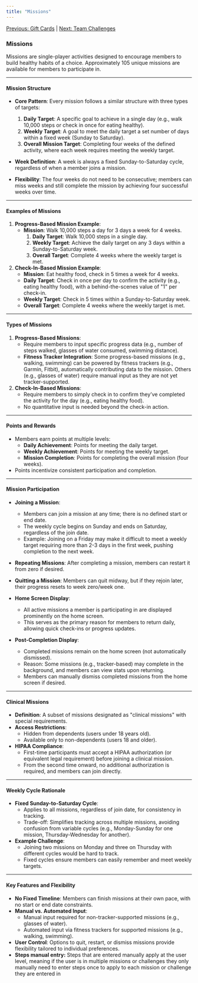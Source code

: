 ```yaml
---
title: "Missions"
---
```


[Previous: Gift Cards](/rally-engage/gift-cards) | [Next: Team Challenges](/rally-engage/team-challenges)

### **Missions**

Missions are single-player activities designed to encourage members to build healthy habits of a choice. Approximately 105 unique missions are available for members to participate in.

---

#### **Mission Structure**

- **Core Pattern**: Every mission follows a similar structure with three types of targets:

  1. **Daily Target**: A specific goal to achieve in a single day (e.g., walk 10,000 steps or check in once for eating healthy).
  2. **Weekly Target**: A goal to meet the daily target a set number of days within a fixed week (Sunday to Saturday).
  3. **Overall Mission Target**: Completing four weeks of the defined activity, where each week requires meeting the weekly target.

- **Week Definition**: A week is always a fixed Sunday-to-Saturday cycle, regardless of when a member joins a mission.
- **Flexibility**: The four weeks do not need to be consecutive; members can miss weeks and still complete the mission by achieving four successful weeks over time.

---

#### **Examples of Missions**

1. **Progress-Based Mission Example**:
   - **Mission**: Walk 10,000 steps a day for 3 days a week for 4 weeks.
     1. **Daily Target**: Walk 10,000 steps in a single day.
     2. **Weekly Target**: Achieve the daily target on any 3 days within a Sunday-to-Saturday week.
     3. **Overall Target**: Complete 4 weeks where the weekly target is met.
2. **Check-In-Based Mission Example**:
   - **Mission**: Eat healthy food, check in 5 times a week for 4 weeks.
   - **Daily Target**: Check in once per day to confirm the activity (e.g., eating healthy food), with a behind-the-scenes value of "1" per check-in.
   - **Weekly Target**: Check in 5 times within a Sunday-to-Saturday week.
   - **Overall Target**: Complete 4 weeks where the weekly target is met.

---

#### **Types of Missions**

1. **Progress-Based Missions**:
   - Require members to input specific progress data (e.g., number of steps walked, glasses of water consumed, swimming distance).
   - **Fitness Tracker Integration**: Some progress-based missions (e.g., walking, swimming) can be powered by fitness trackers (e.g., Garmin, Fitbit), automatically contributing data to the mission. Others (e.g., glasses of water) require manual input as they are not yet tracker-supported.
2. **Check-In-Based Missions**:
   - Require members to simply check in to confirm they’ve completed the activity for the day (e.g., eating healthy food).
   - No quantitative input is needed beyond the check-in action.

---

#### **Points and Rewards**

- Members earn points at multiple levels:
  - **Daily Achievement**: Points for meeting the daily target.
  - **Weekly Achievement**: Points for meeting the weekly target.
  - **Mission Completion**: Points for completing the overall mission (four weeks).
- Points incentivize consistent participation and completion.

---

#### **Mission Participation**

- **Joining a Mission**:
  - Members can join a mission at any time; there is no defined start or end date.
  - The weekly cycle begins on Sunday and ends on Saturday, regardless of the join date.
  - Example: Joining on a Friday may make it difficult to meet a weekly target requiring more than 2-3 days in the first week, pushing completion to the next week.
- **Repeating Missions**: After completing a mission, members can restart it from zero if desired.
- **Quitting a Mission**: Members can quit midway, but if they rejoin later, their progress resets to week zero/week one.
- **Home Screen Display**:

  - All active missions a member is participating in are displayed prominently on the home screen.
  - This serves as the primary reason for members to return daily, allowing quick check-ins or progress updates.

- **Post-Completion Display**:
  - Completed missions remain on the home screen (not automatically dismissed).
  - Reason: Some missions (e.g., tracker-based) may complete in the background, and members can view stats upon returning.
  - Members can manually dismiss completed missions from the home screen if desired.

---

#### **Clinical Missions**

- **Definition**: A subset of missions designated as "clinical missions" with special requirements.
- **Access Restrictions**:
  - Hidden from dependents (users under 18 years old).
  - Available only to non-dependents (users 18 and older).
- **HIPAA Compliance**:
  - First-time participants must accept a HIPAA authorization (or equivalent legal requirement) before joining a clinical mission.
  - From the second time onward, no additional authorization is required, and members can join directly.

---

#### **Weekly Cycle Rationale**

- **Fixed Sunday-to-Saturday Cycle**:
  - Applies to all missions, regardless of join date, for consistency in tracking.
  - Trade-off: Simplifies tracking across multiple missions, avoiding confusion from variable cycles (e.g., Monday-Sunday for one mission, Thursday-Wednesday for another).
- **Example Challenge**:
  - Joining two missions on Monday and three on Thursday with different cycles would be hard to track.
  - Fixed cycles ensure members can easily remember and meet weekly targets.

---

#### **Key Features and Flexibility**

- **No Fixed Timeline**: Members can finish missions at their own pace, with no start or end date constraints.
- **Manual vs. Automated Input**:
  - Manual input required for non-tracker-supported missions (e.g., glasses of water).
  - Automated input via fitness trackers for supported missions (e.g., walking, swimming).
- **User Control**: Options to quit, restart, or dismiss missions provide flexibility tailored to individual preferences.
- **Steps manual entry:** Steps that are entered manually apply at the user level, meaning if the user is in multiple missions or challenges they only manually need to enter steps once to apply to each mission or challenge they are entered in
